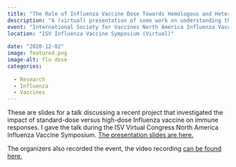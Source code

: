 ```yaml
---
title: "The Role of Influenza Vaccine Dose Towards Homologous and Heterologous Protection"
description: "A (virtual) presentation of some work on understanding the impact of dose for Influenza vaccines." 
event: "International Society for Vaccines North America Influenza Vaccine Symposium"
location: "ISV Influenza Vaccine Symposium (Virtual)"
  
date: "2020-12-02"
image: featured.png
image-alt: flu dose
categories:
  
  - Research
  - Influenza
  - Vaccines
---
```


These are slides for a talk discussing a recent project that investigated the impact of standard-dose versus high-dose Influenza vaccine on immune responses. I gave the talk during the ISV Virtual Congress North America Influenza Vaccine Symposium. <a href="2020_12_ISV.html" target="_blank">The presentation slides are here.</a>

The organizers also recorded the event, the video recording [can be found here.](https://www.youtube.com/watch?v=t_Lx6Q9jT0o) 
